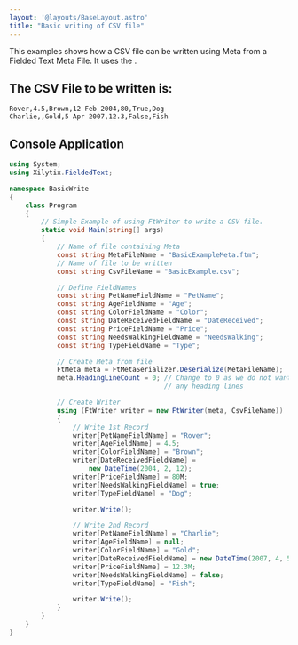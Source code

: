 ```yaml
---
layout: '@layouts/BaseLayout.astro'
title: "Basic writing of CSV file"
---
```



This examples shows how a CSV file can be written using Meta from a Fielded Text Meta File.  It uses the <Link url={csharpBasicExampleMetaFilePage.url} text="Basic Example Meta File" />.

## The CSV File to be written is:

```text
Rover,4.5,Brown,12 Feb 2004,80,True,Dog
Charlie,,Gold,5 Apr 2007,12.3,False,Fish
```

## Console Application

```csharp
using System;
using Xilytix.FieldedText;

namespace BasicWrite
{
    class Program
    {
        // Simple Example of using FtWriter to write a CSV file.
        static void Main(string[] args)
        {
            // Name of file containing Meta
            const string MetaFileName = "BasicExampleMeta.ftm";
            // Name of file to be written
            const string CsvFileName = "BasicExample.csv";

            // Define FieldNames
            const string PetNameFieldName = "PetName";
            const string AgeFieldName = "Age";
            const string ColorFieldName = "Color";
            const string DateReceivedFieldName = "DateReceived";
            const string PriceFieldName = "Price";
            const string NeedsWalkingFieldName = "NeedsWalking";
            const string TypeFieldName = "Type";

            // Create Meta from file
            FtMeta meta = FtMetaSerializer.Deserialize(MetaFileName);
            meta.HeadingLineCount = 0; // Change to 0 as we do not want
                                       // any heading lines

            // Create Writer
            using (FtWriter writer = new FtWriter(meta, CsvFileName))
            {
                // Write 1st Record
                writer[PetNameFieldName] = "Rover";
                writer[AgeFieldName] = 4.5;
                writer[ColorFieldName] = "Brown";
                writer[DateReceivedFieldName] =
                    new DateTime(2004, 2, 12);
                writer[PriceFieldName] = 80M;
                writer[NeedsWalkingFieldName] = true;
                writer[TypeFieldName] = "Dog";

                writer.Write();

                // Write 2nd Record
                writer[PetNameFieldName] = "Charlie";
                writer[AgeFieldName] = null;
                writer[ColorFieldName] = "Gold";
                writer[DateReceivedFieldName] = new DateTime(2007, 4, 5);
                writer[PriceFieldName] = 12.3M;
                writer[NeedsWalkingFieldName] = false;
                writer[TypeFieldName] = "Fish";

                writer.Write();
            }
        }
    }
}
```